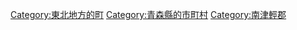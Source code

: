 {{Commonscat|Owani, Aomori}}
{{Catmore}}

{{DEFAULTSORT:Owani}}
[[Category:東北地方的町|Category:東北地方的町]]
[[Category:青森縣的市町村|Category:青森縣的市町村]]
[[Category:南津輕郡|Category:南津輕郡]]